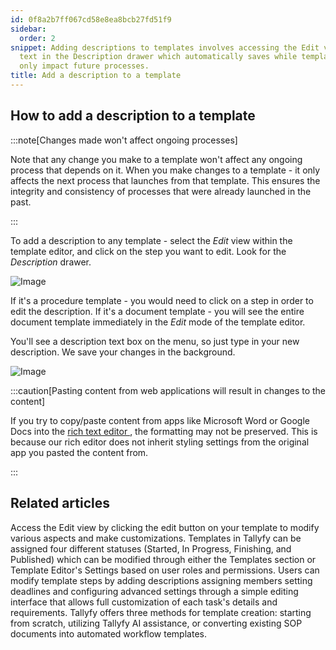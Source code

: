 ```yaml
---
id: 0f8a2b7ff067cd58e8ea8bcb27fd51f9
sidebar:
  order: 2
snippet: Adding descriptions to templates involves accessing the Edit view and entering
  text in the Description drawer which automatically saves while template changes
  only impact future processes.
title: Add a description to a template
---
```


## How to add a description to a template

:::note[Changes made won't affect ongoing processes]

Note that any change you make to a template won't affect any ongoing process that depends on it. When you make changes to a template - it only affects the next process that launches from that template. This ensures the integrity and consistency of processes that were already launched in the past.

:::

To add a description to any template - select the _Edit_ view within the template editor, and click on the step you want to edit. Look for the _Description_ drawer.

![Image](https://screenshots.tallyfy.com/tallyfy%2Fpro%2Fdesktop-light-click-config-template.png)

If it's a procedure template - you would need to click on a step in order to edit the description. If it's a document template - you will see the entire document template immediately in the _Edit_ mode of the template editor.

You'll see a description text box on the menu, so just type in your new description. We save your changes in the background.

![Image](https://screenshots.tallyfy.com/tallyfy%2Fpro%2Fdesktop-light-description-template.png)

:::caution[Pasting content from web applications will result in changes to the content]

If you try to copy/paste content from apps like Microsoft Word or Google Docs into the [ rich text editor ](/products/pro/tracking-and-tasks/tasks/edit-task/how-can-i-use-tallyfys-rich-text-editor-for-tasks/), the formatting may not be preserved. This is because our rich editor does not inherit styling settings from the original app you pasted the content from.

:::


## Related articles
<CardGrid>
<LinkTitleCard header="<b>Templates > Edit a template</b>" href="/products/pro/documenting/templates/edit-templates/" > Access the Edit view by clicking the edit button on your template to modify various aspects and make customizations. </LinkTitleCard>
<LinkTitleCard header="<b>Edit Templates > Change a template's status</b>" href="/products/pro/documenting/templates/edit-templates/change-template-state/" > Templates in Tallyfy can be assigned four different statuses (Started, In Progress, Finishing, and Published) which can be modified through either the Templates section or Template Editor's Settings based on user roles and permissions. </LinkTitleCard>
<LinkTitleCard header="<b>Edit Templates > Edit steps</b>" href="/products/pro/documenting/templates/edit-templates/edit-steps/" > Users can modify template steps by adding descriptions assigning members setting deadlines and configuring advanced settings through a simple editing interface that allows full customization of each task's details and requirements. </LinkTitleCard>
<LinkTitleCard header="<b>Templates > Create a template</b>" href="/products/pro/documenting/templates/create-template/" > Tallyfy offers three methods for template creation: starting from scratch, utilizing Tallyfy AI assistance, or converting existing SOP documents into automated workflow templates. </LinkTitleCard>
</CardGrid>